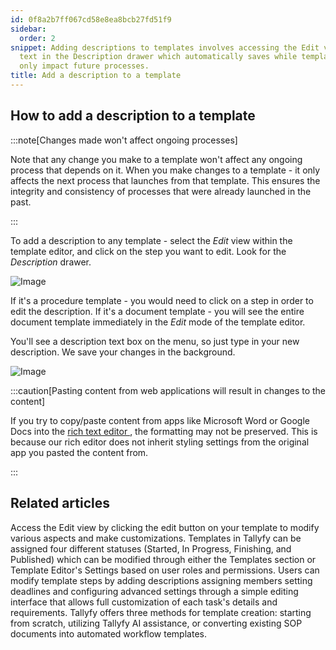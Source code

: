 ```yaml
---
id: 0f8a2b7ff067cd58e8ea8bcb27fd51f9
sidebar:
  order: 2
snippet: Adding descriptions to templates involves accessing the Edit view and entering
  text in the Description drawer which automatically saves while template changes
  only impact future processes.
title: Add a description to a template
---
```


## How to add a description to a template

:::note[Changes made won't affect ongoing processes]

Note that any change you make to a template won't affect any ongoing process that depends on it. When you make changes to a template - it only affects the next process that launches from that template. This ensures the integrity and consistency of processes that were already launched in the past.

:::

To add a description to any template - select the _Edit_ view within the template editor, and click on the step you want to edit. Look for the _Description_ drawer.

![Image](https://screenshots.tallyfy.com/tallyfy%2Fpro%2Fdesktop-light-click-config-template.png)

If it's a procedure template - you would need to click on a step in order to edit the description. If it's a document template - you will see the entire document template immediately in the _Edit_ mode of the template editor.

You'll see a description text box on the menu, so just type in your new description. We save your changes in the background.

![Image](https://screenshots.tallyfy.com/tallyfy%2Fpro%2Fdesktop-light-description-template.png)

:::caution[Pasting content from web applications will result in changes to the content]

If you try to copy/paste content from apps like Microsoft Word or Google Docs into the [ rich text editor ](/products/pro/tracking-and-tasks/tasks/edit-task/how-can-i-use-tallyfys-rich-text-editor-for-tasks/), the formatting may not be preserved. This is because our rich editor does not inherit styling settings from the original app you pasted the content from.

:::


## Related articles
<CardGrid>
<LinkTitleCard header="<b>Templates > Edit a template</b>" href="/products/pro/documenting/templates/edit-templates/" > Access the Edit view by clicking the edit button on your template to modify various aspects and make customizations. </LinkTitleCard>
<LinkTitleCard header="<b>Edit Templates > Change a template's status</b>" href="/products/pro/documenting/templates/edit-templates/change-template-state/" > Templates in Tallyfy can be assigned four different statuses (Started, In Progress, Finishing, and Published) which can be modified through either the Templates section or Template Editor's Settings based on user roles and permissions. </LinkTitleCard>
<LinkTitleCard header="<b>Edit Templates > Edit steps</b>" href="/products/pro/documenting/templates/edit-templates/edit-steps/" > Users can modify template steps by adding descriptions assigning members setting deadlines and configuring advanced settings through a simple editing interface that allows full customization of each task's details and requirements. </LinkTitleCard>
<LinkTitleCard header="<b>Templates > Create a template</b>" href="/products/pro/documenting/templates/create-template/" > Tallyfy offers three methods for template creation: starting from scratch, utilizing Tallyfy AI assistance, or converting existing SOP documents into automated workflow templates. </LinkTitleCard>
</CardGrid>